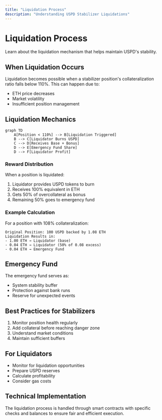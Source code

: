 ```yaml
---
title: "Liquidation Process"
description: "Understanding USPD Stabilizer Liquidations"
---
```


# Liquidation Process

Learn about the liquidation mechanism that helps maintain USPD's stability.

## When Liquidation Occurs

Liquidation becomes possible when a stabilizer position's collateralization ratio falls below 110%. This can happen due to:

- ETH price decreases
- Market volatility
- Insufficient position management

## Liquidation Mechanics

```mermaid
graph TD
    A[Position < 110%] --> B[Liquidation Triggered]
    B --> C[Liquidator Burns USPD]
    C --> D[Receives Base + Bonus]
    D --> E[Emergency Fund Share]
    D --> F[Liquidator Profit]
```

### Reward Distribution

When a position is liquidated:

1. Liquidator provides USPD tokens to burn
2. Receives 100% equivalent in ETH
3. Gets 50% of overcollateral as bonus
4. Remaining 50% goes to emergency fund

### Example Calculation

For a position with 108% collateralization:

```
Original Position: 100 USPD backed by 1.08 ETH
Liquidation Results in:
- 1.00 ETH → Liquidator (base)
- 0.04 ETH → Liquidator (50% of 0.08 excess)
- 0.04 ETH → Emergency Fund
```

## Emergency Fund

The emergency fund serves as:
- System stability buffer
- Protection against bank runs
- Reserve for unexpected events

## Best Practices for Stabilizers

1. Monitor position health regularly
2. Add collateral before reaching danger zone
3. Understand market conditions
4. Maintain sufficient buffers

## For Liquidators

- Monitor for liquidation opportunities
- Prepare USPD reserves
- Calculate profitability
- Consider gas costs

## Technical Implementation

The liquidation process is handled through smart contracts with specific checks and balances to ensure fair and efficient execution.
